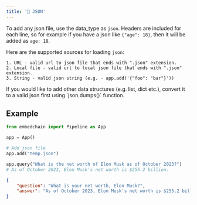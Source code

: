 ```yaml
---
title: '📃 JSON'
---
```


To add any json file, use the data_type as `json`. Headers are included for each line, so for example if you have a json like `{"age": 18}`, then it will be added as `age: 18`.

Here are the supported sources for loading `json`:

```
1. URL - valid url to json file that ends with ".json" extension.
2. Local file - valid url to local json file that ends with ".json" extension.
3. String - valid json string (e.g. - app.add('{"foo": "bar"}'))
```

<Tip>
If you would like to add other data structures (e.g. list, dict etc.), convert it to a valid json first using `json.dumps()` function.
</Tip>

## Example

<CodeGroup>

```python python
from embedchain import Pipeline as App

app = App()

# Add json file
app.add("temp.json")

app.query("What is the net worth of Elon Musk as of October 2023?")
# As of October 2023, Elon Musk's net worth is $255.2 billion.
```


```json temp.json
{
    "question": "What is your net worth, Elon Musk?",
    "answer": "As of October 2023, Elon Musk's net worth is $255.2 billion, making him one of the wealthiest individuals in the world."
}
```
</CodeGroup>


